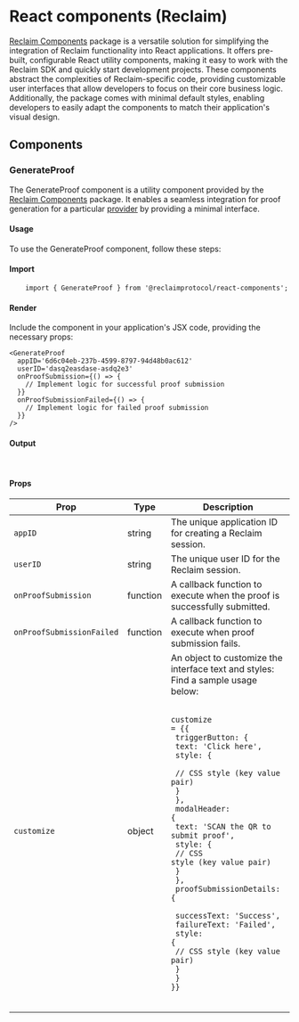 
# React components (Reclaim)
[Reclaim Components](https://www.npmjs.com/package/@reclaimprotocol/react-components?activeTab=readme) package is a versatile solution for simplifying the integration of Reclaim functionality into React applications.
It offers pre-built, configurable React utility components, making it easy to work with the Reclaim SDK and quickly start development projects.
These components abstract the complexities of Reclaim-specific code, providing customizable user interfaces that allow developers to focus on their core business logic.
Additionally, the package comes with minimal default styles, enabling developers to easily adapt the components to match their application's visual design.

## Components

### GenerateProof
The GenerateProof component is a utility component provided by the [Reclaim Components](https://www.npmjs.com/package/@reclaimprotocol/react-components?activeTab=readme) package.
It enables a seamless integration for proof generation for a particular [provider](https://docs.reclaimprotocol.org/providers) by providing a minimal interface.

#### Usage
To use the GenerateProof component, follow these steps:

<Steps>

#### Import

```tsx
	import { GenerateProof } from '@reclaimprotocol/react-components';
```

#### Render
Include the component in your application's JSX code, providing the necessary props:
```tsx
<GenerateProof
  appID='6d6c04eb-237b-4599-8797-94d48b0ac612'
  userID='dasq2easdase-asdq2e3'
  onProofSubmission={() => {
    // Implement logic for successful proof submission
  }}
  onProofSubmissionFailed={() => {
    // Implement logic for failed proof submission
  }}
/>
```

#### Output
<br />
<GenerateProofUsage />

#### Props
| Prop                      | Type     | Description                                                              |
|---------------------------|----------|--------------------------------------------------------------------------|
| `appID`                   | string   | The unique application ID for creating a Reclaim session.                |
| `userID`                  | string   | The unique user ID for the Reclaim session.                              |
| `onProofSubmission`       | function | A callback function to execute when the proof is successfully submitted. |
| `onProofSubmissionFailed` | function | A callback function to execute when proof submission fails.         |
| `customize`               | object   | An object to customize the interface text and styles: Find a sample usage below: <br/><br/>   <pre className="nx-overflow-x-auto nx-rounded-xl nx-subpixel-antialiased dark:nx-bg-primary-300/10 nx-text-[.9em] nx-py-4"><code className="nx-px-[.25em] nx-text-[.9em]">customize = \{\{ <br/>  triggerButton: \{ <br/>    text: 'Click here', <br/>    style: \{ <br />     // CSS style \(key value pair\)  <br />    \} <br/>  \},<br/>  modalHeader: \{ <br/>    text: 'SCAN the QR to submit proof', <br/>    style: \{<br/>     // CSS style \(key value pair\)<br/>    \} <br/>  \},<br/>  proofSubmissionDetails: \{ <br/>    successText: 'Success', <br/>    failureText: 'Failed', <br/>    style: \{<br />    // CSS style \(key value pair\)  <br />    \} <br/>  \} <br/>\}\} </code></pre><br/>|


</Steps>